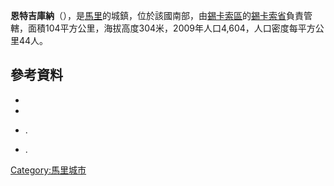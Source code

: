 {{更新|time=2017-02-20T09:24:45+00:00}}
{{No footnotes|time=2017-02-20T09:24:45+00:00}}
'''恩特吉庫納'''（{{lang-fr|N'Tjikouna}}），是[[馬里|馬里]]的城鎮，位於該國南部，由[[錫卡索區|錫卡索區]]的[[錫卡索省|錫卡索省]]負責管轄，面積104平方公里，海拔高度304米，2009年人口4,604，人口密度每平方公里44人。

==參考資料==
*{{citation|contribution=Common and Fundamental Operational Datasets Registry: Mali |publisher=United Nations Office for the Coordination of Humanitarian Affairs |url=http://cod.humanitarianresponse.info/country-region/mali |deadurl=yes |archiveurl=https://web.archive.org/web/20121214211137/http://cod.humanitarianresponse.info/country-region/Mali |archivedate=2012-12-14 }}
*{{citation
 |url         = http://instat.gov.ml/documentation/sikasso.pdf
 |publisher   = République de Mali: Institut National de la Statistique
 |title       = Resultats Provisoires RGPH 2009 (Région de Sikasso)
 |language    = fr
 |deadurl     = yes
 |archiveurl  = https://www.webcitation.org/6AnYveESp?url=http://instat.gov.ml/documentation/sikasso.pdf
 |archivedate = 2012-09-19
}}
*{{citation |title=Communes de la Région de Sikasso |publisher=Ministère de l’administration territoriale et des collectivités locales, République du Mali |url=http://www.matcl.gov.ml/pdf/ComRegSikasso.pdf |language=fr |deadurl=yes |archiveurl=https://www.webcitation.org/6AnZ7FgpR?url=http://www.matcl.gov.ml/pdf/ComRegSikasso.pdf |archivedate=2012-09-19 }}.
*{{citation | title=Plan de Sécurité Alimentaire Commune Rurale de N'Tjikouna 2006-2010 | publisher=Commissariat à la Sécurité Alimentaire, République du Mali, USAID-Mali | year=2006 | url=http://www.aec.msu.edu/fs2/mali_fd_strtgy/plans/sikasso/sikasso/psa_ntjikouna.pdf | language=fr | deadurl=yes | archiveurl=https://web.archive.org/web/20120917012332/http://www.aec.msu.edu/fs2/mali_fd_strtgy/plans/sikasso/sikasso/psa_ntjikouna.pdf | archivedate=2012年9月17日 | df= }}.

{{Coord|11|7|30|N|6|14|15|W|display=title}}

{{錫卡索區}}

[[Category:馬里城市|Category:馬里城市]]


{{Mali-geo-stub}}